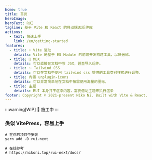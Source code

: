 ```yaml
---
home: true
title: 首页
heroImage:
heroText: RUI
tagline: 基于 Vite 和 React 的移动端UI组件库
actions:
  - text: 快速上手
    link: /en/getting-started
features:
  - title: ⚡️ Vite 驱动
    details: Vite 是基于 ES Module 的前端开发构建工具，以快著称。
  - title: 📘 MDX
    details: 可以直接在文档中写 JSX，甚至导入组件。
  - title: ✨ Tailwind CSS
    details: 可以在文档中使用 tailwind css 提供的工具类对样式进行调整。
  - title: 内置 unplugin-icons
    details: 可以非常简单地在文档中按需使用海量的图标。
  - title: 主题
    details: RUI 本身并不渲染内容，需要借助主题来执行渲染
footer: Copyright © 2021-present Niko Ni. Built with Vite & React.
---
```



:::warning[WIP]
🚧 施工中 <IconMountain className="text-amber-500" />
:::

### 类似 VitePress，容易上手

```shell
# 在你的项目中安装
yarn add -D rui-next

# 在线参考
# https://nikoni.top/rui-next/docs/
```
